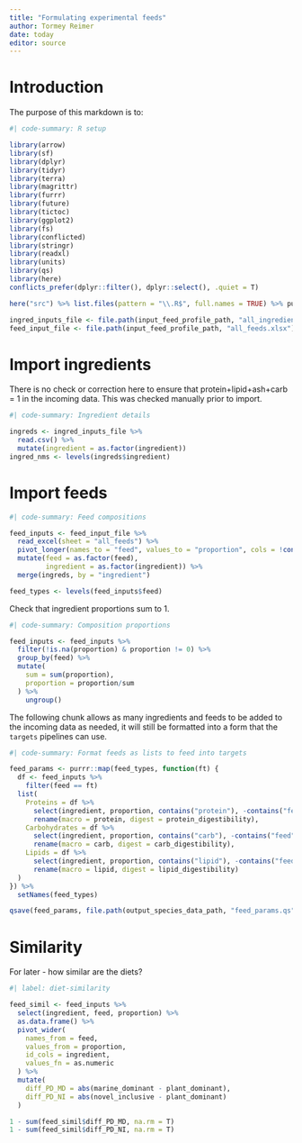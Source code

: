 ```yaml
---
title: "Formulating experimental feeds"
author: Tormey Reimer
date: today
editor: source
---
```


# Introduction

The purpose of this markdown is to:

```r
#| code-summary: R setup

library(arrow)
library(sf)
library(dplyr)
library(tidyr)
library(terra)
library(magrittr)
library(furrr)
library(future)
library(tictoc)
library(ggplot2)
library(fs)
library(conflicted)
library(stringr)
library(readxl)
library(units)
library(qs)
library(here)
conflicts_prefer(dplyr::filter(), dplyr::select(), .quiet = T)

here("src") %>% list.files(pattern = "\\.R$", full.names = TRUE) %>% purrr::walk(source)

ingred_inputs_file <- file.path(input_feed_profile_path, "all_ingredients.csv")
feed_input_file <- file.path(input_feed_profile_path, "all_feeds.xlsx")
```

# Import ingredients

There is no check or correction here to ensure that protein+lipid+ash+carb = 1 in the incoming data. This was checked manually prior to import. 

``` r
#| code-summary: Ingredient details

ingreds <- ingred_inputs_file %>% 
  read.csv() %>% 
  mutate(ingredient = as.factor(ingredient))
ingred_nms <- levels(ingreds$ingredient)
```

# Import feeds

``` r
#| code-summary: Feed compositions

feed_inputs <- feed_input_file %>% 
  read_excel(sheet = "all_feeds") %>% 
  pivot_longer(names_to = "feed", values_to = "proportion", cols = !contains(c("ingredient", "category"))) %>% 
  mutate(feed = as.factor(feed),
         ingredient = as.factor(ingredient)) %>% 
  merge(ingreds, by = "ingredient")

feed_types <- levels(feed_inputs$feed)
```

Check that ingredient proportions sum to 1.

```r
#| code-summary: Composition proportions

feed_inputs <- feed_inputs %>% 
  filter(!is.na(proportion) & proportion != 0) %>% 
  group_by(feed) %>% 
  mutate(
    sum = sum(proportion),
    proportion = proportion/sum
  ) %>% 
    ungroup()
```

The following chunk allows as many ingredients and feeds to be added to the incoming data as needed, it will still be formatted into a form that the `targets` pipelines can use. 

```r
#| code-summary: Format feeds as lists to feed into targets

feed_params <- purrr::map(feed_types, function(ft) {
  df <- feed_inputs %>% 
    filter(feed == ft) 
  list(
    Proteins = df %>% 
      select(ingredient, proportion, contains("protein"), -contains("feed")) %>%
      rename(macro = protein, digest = protein_digestibility),
    Carbohydrates = df %>% 
      select(ingredient, proportion, contains("carb"), -contains("feed")) %>%
      rename(macro = carb, digest = carb_digestibility),
    Lipids = df %>% 
      select(ingredient, proportion, contains("lipid"), -contains("feed")) %>%
      rename(macro = lipid, digest = lipid_digestibility)
  )
}) %>% 
  setNames(feed_types)
```

```r
qsave(feed_params, file.path(output_species_data_path, "feed_params.qs"))
```

# Similarity

For later - how similar are the diets?

```r
#| label: diet-similarity

feed_simil <- feed_inputs %>% 
  select(ingredient, feed, proportion) %>% 
  as.data.frame() %>% 
  pivot_wider(
    names_from = feed,
    values_from = proportion,
    id_cols = ingredient,
    values_fn = as.numeric
  ) %>% 
  mutate(
    diff_PD_MD = abs(marine_dominant - plant_dominant),
    diff_PD_NI = abs(novel_inclusive - plant_dominant)
  )

1 - sum(feed_simil$diff_PD_MD, na.rm = T)
1 - sum(feed_simil$diff_PD_NI, na.rm = T)
```


```r

```